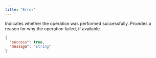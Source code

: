 ```yaml
---
title: "Error"
---
```


<ResponseField name="success" type="boolean">
  Indicates whether the operation was performed successfully.
</ResponseField>

<ResponseField name="message" type="string">
  Provides a reason for why the operation failed, if available.
</ResponseField>

```json Example
{
  "success": true,
  "message": "string"
}
```

